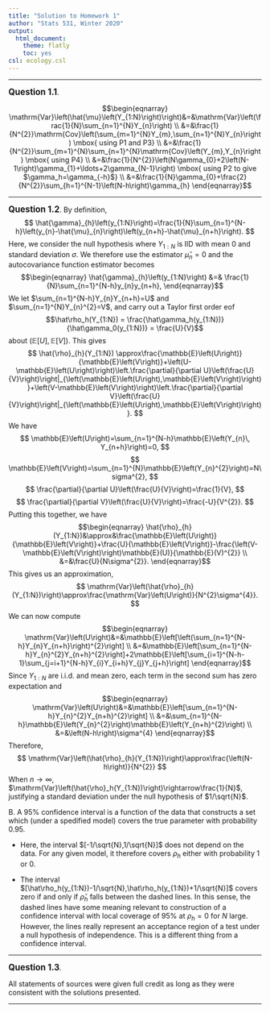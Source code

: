 ```yaml
---
title: "Solution to Homework 1"
author: "Stats 531, Winter 2020"
output:
  html_document:
    theme: flatly
    toc: yes
csl: ecology.csl
---
```


\newcommand\prob{\mathbb{P}}
\newcommand\E{\mathbb{E}}
\newcommand\var{\mathrm{Var}}
\newcommand\cov{\mathrm{Cov}}
\newcommand\Y{Y}
\newcommand\y{y}


--------

**<big>Question 1.1</big>**.

$$\begin{eqnarray}
\var\left(\hat{\mu}\left(\Y_{1:N}\right)\right)&=&\var\left(\frac{1}{N}\sum_{n=1}^{N}\Y_{n}\right)
\\
&=&\frac{1}{N^{2}}\cov\left(\sum_{m=1}^{N}\Y_{m},\sum_{n=1}^{N}\Y_{n}\right)
\mbox{ using P1 and P3}
\\
&=&\frac{1}{N^{2}}\sum_{m=1}^{N}\sum_{n=1}^{N}\cov\left(\Y_{m},\Y_{n}\right)
\mbox{ using P4}
\\
&=&\frac{1}{N^{2}}\left(N\gamma_{0}+2\left(N-1\right)\gamma_{1}+\ldots+2\gamma_{N-1}\right) \mbox{ using P2 to give $\gamma_h=\gamma_{-h}$}
\\
&=&\frac{1}{N}\gamma_{0}+\frac{2}{N^{2}}\sum_{h=1}^{N-1}\left(N-h\right)\gamma_{h}
\end{eqnarray}$$

-------------------

**<big>Question 1.2</big>**.
By definition,
$$
\hat{\gamma}_{h}\left(\y_{1:N}\right)=\frac{1}{N}\sum_{n=1}^{N-h}\left(\y_{n}-\hat{\mu}_{n}\right)\left(\y_{n+h}-\hat{\mu}_{n+h}\right).
$$
Here, we consider the null hypothesis where $\Y_{1:N}$ is IID with mean $0$ and standard deviation $\sigma$. We therefore use the estimator $\hat\mu_n=0$ and the autocovariance function estimator becomes
$$\begin{eqnarray}
\hat{\gamma}_{h}\left(\y_{1:N}\right)
&=&
\frac{1}{N}\sum_{n=1}^{N-h}\y_{n}\y_{n+h},
\end{eqnarray}$$
We let $\sum_{n=1}^{N-h}\Y_{n}\Y_{n+h}=U$ and $\sum_{n=1}^{N}\Y_{n}^{2}=V$, and carry out a Taylor first order e\ypansion of
$$\hat\rho_h(\Y_{1:N})
= \frac{\hat\gamma_h(\y_{1:N})}{\hat\gamma_0(\y_{1:N})}
= \frac{U}{V}$$
about $(\E[U],\E[V])$. This gives
$$
\hat{\rho}_{h}(\Y_{1:N})
\approx\frac{\E\left(U\right)}{\E\left(V\right)}+\left(U-\E\left(U\right)\right)\left.\frac{\partial}{\partial U}\left(\frac{U}{V}\right)\right|_{\left(\E\left(U\right),\E\left(V\right)\right)}+\left(V-\E\left(V\right)\right)\left.\frac{\partial}{\partial V}\left(\frac{U}{V}\right)\right|_{\left(\E\left(U\right),\E\left(V\right)\right)}.
$$
We have
$$
\E\left(U\right)=\sum_{n=1}^{N-h}\E\left(\Y_{n}\, \Y_{n+h}\right)=0,
$$
$$
\E\left(V\right)=\sum_{n=1}^{N}\E\left(\Y_{n}^{2}\right)=N\sigma^{2},
$$
$$
\frac{\partial}{\partial U}\left(\frac{U}{V}\right)=\frac{1}{V},
$$
$$
\frac{\partial}{\partial V}\left(\frac{U}{V}\right)=\frac{-U}{V^{2}}.
$$
Putting this together, we have
$$\begin{eqnarray}
\hat{\rho}_{h}(\Y_{1:N})&\approx&\frac{\E\left(U\right)}{\E\left(V\right)}+\frac{U}{\E\left(V\right)}-\frac{\left(V-\E\left(V\right)\right)\E(U)}{\E(V)^{2}}
\\
&=&\frac{U}{N\sigma^{2}}.
\end{eqnarray}$$
This gives us an approximation,
$$
\var\left(\hat{\rho}_{h}(\Y_{1:N})\right)\approx\frac{\var\left(U\right)}{N^{2}\sigma^{4}}.
$$
We can now compute
$$\begin{eqnarray}
\var\left(U\right)&=&\E\left[\left(\sum_{n=1}^{N-h}\Y_{n}\Y_{n+h}\right)^{2}\right]
\\
&=&\E\left[\sum_{n=1}^{N-h}\Y_{n}^{2}\Y_{n+h}^{2}\right]+2\E\left[\sum_{i=1}^{N-h-1}\sum_{j=i+1}^{N-h}\Y_{i}\Y_{i+h}\Y_{j}\Y_{j+h}\right]
\end{eqnarray}$$
Since $\Y_{1:N}$ are i.i.d. and mean zero, each term in the second sum has zero expectation and
$$\begin{eqnarray}
\var\left(U\right)&=&\E\left[\sum_{n=1}^{N-h}\Y_{n}^{2}\Y_{n+h}^{2}\right]
\\
&=&\sum_{n=1}^{N-h}\E\left(\Y_{n}^{2}\right)\E\left(\Y_{n+h}^{2}\right)
\\
&=&\left(N-h\right)\sigma^{4}
\end{eqnarray}$$
Therefore,
$$
\var\left(\hat{\rho}_{h}(\Y_{1:N})\right)\approx\frac{\left(N-h\right)}{N^{2}}
$$
When $n\rightarrow\infty$, $\var\left(\hat{\rho}_h(\Y_{1:N})\right)\rightarrow\frac{1}{N}$, justifying a standard deviation under the null hypothesis of $1/\sqrt{N}$.

B. A 95% confidence interval is a function of the data that constructs a set which (under a spedified model) covers the true parameter with probability 0.95.

* Here, the interval $[-1/\sqrt{N},1/\sqrt{N}]$ does not depend on the data. For any given model, it therefore covers $\rho_h$ either with probability 1 or 0.

* The interval $[\hat\rho_h(y_{1:N})-1/\sqrt{N},\hat\rho_h(y_{1:N})+1/\sqrt{N}]$ covers zero if and only if $\hat\rho^{}_h$ falls between the dashed lines. In this sense, the dashed lines have some meaning relevant to construction of a confidence interval with local coverage of 95% at $\rho_h=0$ for $N$ large. However, the lines really represent an acceptance region of a test under a null hypothesis of independence. This is a different thing from a confidence interval.

---------------------

**<big>Question 1.3</big>**.

All statements of sources were given full credit as long as they were consistent with the solutions presented.



----------------------